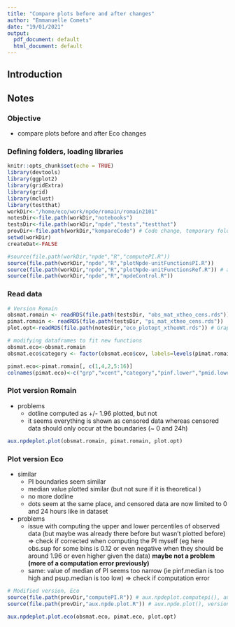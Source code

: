 ```yaml
---
title: "Compare plots before and after changes"
author: "Emmanuelle Comets"
date: "19/01/2021"
output:
  pdf_document: default
  html_document: default
---
```


## Introduction

## Notes

### Objective

- compare plots before and after Eco changes

### Defining folders, loading libraries

```r
knitr::opts_chunk$set(echo = TRUE)
library(devtools)
library(ggplot2)
library(gridExtra)
library(grid)
library(mclust)
library(testthat)
workDir<-"/home/eco/work/npde/romain/romain2101"
notesDir<-file.path(workDir,"notebooks")
testsDir<-file.path(workDir,"npde","tests","testthat")
provDir<-file.path(workDir,"kompareCode") # Code change, temporary folder and files (Eco)
setwd(workDir)
createDat<-FALSE

#source(file.path(workDir,"npde","R","computePI.R"))
source(file.path(workDir,"npde","R","plotNpde-unitFunctionsPI.R"))
source(file.path(workDir,"npde","R","plotNpde-unitFunctionsRef.R")) # aux.npde.plot(), version Romain
source(file.path(workDir,"npde","R","npdeControl.R"))

```

### Read data

```r
# Version Romain
obsmat.romain <- readRDS(file.path(testsDir, "obs_mat_xtheo_cens.rds"))
pimat.romain <- readRDS(file.path(testsDir, "pi_mat_xtheo_cens.rds"))
plot.opt<-readRDS(file.path(notesDir,"eco_plotopt_xtheoWt.rds")) # Graphical options

# modifying dataframes to fit new functions
obsmat.eco<-obsmat.romain
obsmat.eco$category <- factor(obsmat.eco$cov, labels=levels(pimat.romain$category))

pimat.eco<-pimat.romain[, c(1,4,2,5:16)]
colnames(pimat.eco)<-c("grp","xcent","category","pinf.lower","pmid.lower","psup.lower","pinf.median", "pmid.median", "psup.median","pinf.upper","pmid.upper","psup.upper","obs.inf","obs.median","obs.sup")
```

### Plot version Romain

- problems
  - dotline computed as +/- 1.96 plotted, but not 
  - it seems everything is shown as censored data whereas censored data should only occur at the boundaries (~ 0 and 24h)

```r
aux.npdeplot.plot(obsmat.romain, pimat.romain, plot.opt)
```

### Plot version Eco

- similar
  - PI boundaries seem similar
  - median value plotted similar (but not sure if it is theoretical )
  - no more dotline
  - dots seem at the same place, and censored data are now limited to 0 and 24 hours like in dataset
- problems
  - issue with computing the upper and lower percentiles of observed data (but maybe was already there before but wasn't plotted before) => check if corrected when computing the PI myself (eg here obs.sup for some bins is 0.12 or even negative when they should be around 1.96 or even higher given the data) **maybe not a problem (more of a computation error previously)**
  - same: value of median of PI seems too narrow (ie pinf.median is too high and psup.median is too low) => check if computation error

```r
# Modified version, Eco
source(file.path(provDir,"computePI.R")) # aux.npdeplot.computepi(), aux.npdeplot.meanprof(), transform PI
source(file.path(provDir,"aux.npde.plot.R")) # aux.npde.plot(), version Eco

aux.npdeplot.plot.eco(obsmat.eco, pimat.eco, plot.opt)
```
